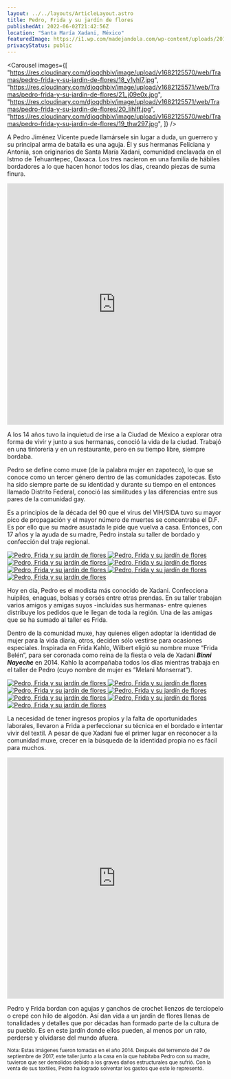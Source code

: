 ```yaml
---
layout: ../../layouts/ArticleLayout.astro
title: Pedro, Frida y su jardín de flores
publishedAt: 2022-06-02T21:42:56Z
location: "Santa María Xadani, México"
featuredImage: https://i1.wp.com/madejandola.com/wp-content/uploads/2019/09/pedro-frida-jardin-de-flores-007.jpg?w=1600
privacyStatus: public
---
```



<Carousel
  images={[
    "https://res.cloudinary.com/djoqdhbiv/image/upload/v1682125570/web/Tramas/pedro-frida-y-su-jardin-de-flores/18_y1yhl7.jpg",
    "https://res.cloudinary.com/djoqdhbiv/image/upload/v1682125571/web/Tramas/pedro-frida-y-su-jardin-de-flores/21_j09e0x.jpg",
    "https://res.cloudinary.com/djoqdhbiv/image/upload/v1682125571/web/Tramas/pedro-frida-y-su-jardin-de-flores/20_lihlff.jpg",
    "https://res.cloudinary.com/djoqdhbiv/image/upload/v1682125570/web/Tramas/pedro-frida-y-su-jardin-de-flores/19_thw297.jpg",
  ]}
/>

A Pedro Jiménez Vicente puede llamársele sin lugar a duda, un guerrero y su principal arma de batalla es una aguja. Él y sus hermanas Feliciana y Antonia, son originarios de Santa María Xadani, comunidad enclavada en el Istmo de Tehuantepec, Oaxaca. Los tres nacieron en una familia de hábiles bordadores a lo que hacen honor todos los días, creando piezas de suma finura.

<iframe
  class="mx-auto max-w-4xl"
  src="https://onelineplayer.com/player.html?autoplay=false&amp;loop=false&amp;autopause=false&amp;muted=false&amp;url=https%3A%2F%2Fdrive.google.com%2Fuc%3Fauthuser%3D0%26id%3D1H-3r00JEf9mfuulaWDxcwRBMPVbX4iGp%26export%3Ddownload&amp;poster=https%3A%2F%2Fdrive.google.com%2Fuc%3Fauthuser%3D0%26id%3D1MDx7lC9bXaPljlvhjksIQ6wITqHYvgsz%26export%3Ddownload&amp;time=true&amp;progressBar=true&amp;playButton=true&amp;overlay=true&amp;muteButton=true&amp;fullscreenButton=true&amp;style=light&amp;logo=false&amp;quality=720p"
  width="100%"
  height="560"
  frameborder="0"
  scrolling="no"
  allowfullscreen="allowfullscreen"
></iframe>

A los 14 años tuvo la inquietud de irse a la Ciudad de México a explorar otra forma de vivir y junto a sus hermanas, conoció la vida de la ciudad. Trabajó en una tintorería y en un restaurante, pero en su tiempo libre, siempre bordaba.

Pedro se define como muxe (de la palabra mujer en zapoteco), lo que se conoce como un tercer género dentro de las comunidades zapotecas. Esto ha sido siempre parte de su identidad y durante su tiempo en el entonces llamado Distrito Federal, conoció las similitudes y las diferencias entre sus pares de la comunidad gay.

Es a principios de la década del 90 que el virus del VIH/SIDA tuvo su mayor pico de propagación y el mayor número de muertes se concentraba el D.F. Es por ello que su madre asustada le pide que vuelva a casa. Entonces, con 17 años y la ayuda de su madre, Pedro instala su taller de bordado y confección del traje regional.

<CustomGallery columns="md:grid-cols-4">
  <a
    class="glightbox"
    href="https://res.cloudinary.com/djoqdhbiv/image/upload/v1682125563/web/Tramas/pedro-frida-y-su-jardin-de-flores/1_yx3nh1.jpg"
  >
    <Image
      alt="Pedro, Frida y su jardín de flores"
      src="https://res.cloudinary.com/djoqdhbiv/image/upload/v1682125563/web/Tramas/pedro-frida-y-su-jardin-de-flores/1_yx3nh1.jpg"
      width={1600}
      height={1280}
      class="object-cover w-full h-64"
      format="webp"
    />
  </a>
  <a
    class="glightbox"
    href="https://res.cloudinary.com/djoqdhbiv/image/upload/v1682125562/web/Tramas/pedro-frida-y-su-jardin-de-flores/8_ysc8tc.jpg"
  >
    <Image
      alt="Pedro, Frida y su jardín de flores"
      src="https://res.cloudinary.com/djoqdhbiv/image/upload/v1682125562/web/Tramas/pedro-frida-y-su-jardin-de-flores/8_ysc8tc.jpg"
      width={1600}
      height={1280}
      class="object-cover w-full h-64"
      format="webp"
    />
  </a>

  <a class="glightbox" href="https://res.cloudinary.com/djoqdhbiv/image/upload/v1682125562/web/Tramas/pedro-frida-y-su-jardin-de-flores/7_ampinm.jpg">
    <Image
      alt="Pedro, Frida y su jardín de flores"
      src="https://res.cloudinary.com/djoqdhbiv/image/upload/v1682125562/web/Tramas/pedro-frida-y-su-jardin-de-flores/7_ampinm.jpg"
      width={1600}
      height={1280}
      class="object-cover w-full h-64"
      format="webp"
    />
  </a>
  <a class="glightbox" href="https://res.cloudinary.com/djoqdhbiv/image/upload/v1682125569/web/Tramas/pedro-frida-y-su-jardin-de-flores/17_cymkvn.jpg">
    <Image
      alt="Pedro, Frida y su jardín de flores"
      src="https://res.cloudinary.com/djoqdhbiv/image/upload/v1682125569/web/Tramas/pedro-frida-y-su-jardin-de-flores/17_cymkvn.jpg"
      width={1600}
      height={1280}
      class="object-cover w-full h-64"
      format="webp"
    />
  </a>
  <a class="glightbox" href="https://res.cloudinary.com/djoqdhbiv/image/upload/v1682125565/web/Tramas/pedro-frida-y-su-jardin-de-flores/3_jko37d.jpg">
    <Image
      alt="Pedro, Frida y su jardín de flores"
      src="https://res.cloudinary.com/djoqdhbiv/image/upload/v1682125565/web/Tramas/pedro-frida-y-su-jardin-de-flores/3_jko37d.jpg"
      width={1600}
      height={1280}
      class="object-cover w-full h-64"
      format="webp"
    />
  </a>
  <a class="glightbox" href="https://res.cloudinary.com/djoqdhbiv/image/upload/v1682125561/web/Tramas/pedro-frida-y-su-jardin-de-flores/4_rsyfbz.jpg">
    <Image
      alt="Pedro, Frida y su jardín de flores"
      src="https://res.cloudinary.com/djoqdhbiv/image/upload/v1682125561/web/Tramas/pedro-frida-y-su-jardin-de-flores/4_rsyfbz.jpg"
      width={1600}
      height={1280}
      class="object-cover w-full h-64"
      format="webp"
    />
  </a>
  <a class="glightbox md:col-span-2" href="https://res.cloudinary.com/djoqdhbiv/image/upload/v1682125563/web/Tramas/pedro-frida-y-su-jardin-de-flores/2_cczvuk.jpg">
    <Image
      alt="Pedro, Frida y su jardín de flores"
      src="https://res.cloudinary.com/djoqdhbiv/image/upload/v1682125563/web/Tramas/pedro-frida-y-su-jardin-de-flores/2_cczvuk.jpg"
      width={1600}
      height={1280}
      class="object-cover w-full h-64"
      format="webp"
    />
  </a>
</CustomGallery>

Hoy en día, Pedro es el modista más conocido de Xadani. Confecciona huipiles, enaguas, bolsas y corsés entre otras prendas. En su taller trabajan varios amigos y amigas suyos -incluídas sus hermanas- entre quienes distribuye los pedidos que le llegan de toda la región. Una de las amigas que se ha sumado al taller es Frida.

Dentro de la comunidad muxe, hay quienes eligen adoptar la identidad de mujer para la vida diaria, otros, deciden sólo vestirse para ocasiones especiales. Inspirada en Frida Kahlo, Wilbert eligió su nombre muxe “Frida Belén”, para ser coronada como reina de la fiesta o vela de Xadani **_Binni Nayeche_** en 2014. Kahlo la acompañaba todos los días mientras trabaja en el taller de Pedro (cuyo nombre de mujer es “Melani Monserrat”).

<CustomGallery columns="md:grid-cols-4">
  <a
    class="glightbox"
    href="https://res.cloudinary.com/djoqdhbiv/image/upload/v1682125565/web/Tramas/pedro-frida-y-su-jardin-de-flores/9_eeywu4.jpg"
  >
    <Image
      alt="Pedro, Frida y su jardín de flores"
      src="https://res.cloudinary.com/djoqdhbiv/image/upload/v1682125565/web/Tramas/pedro-frida-y-su-jardin-de-flores/9_eeywu4.jpg"
      width={1600}
      height={1280}
      class="object-cover w-full h-64"
      format="webp"
    />
  </a>
  <a
    class="glightbox"
    href="https://res.cloudinary.com/djoqdhbiv/image/upload/v1682125568/web/Tramas/pedro-frida-y-su-jardin-de-flores/14_ubetxx.jpg"
  >
    <Image
      alt="Pedro, Frida y su jardín de flores"
      src="https://res.cloudinary.com/djoqdhbiv/image/upload/v1682125568/web/Tramas/pedro-frida-y-su-jardin-de-flores/14_ubetxx.jpg"
      width={1600}
      height={1280}
      class="object-cover w-full h-64"
      format="webp"
    />
  </a>

  <a class="glightbox " href="https://res.cloudinary.com/djoqdhbiv/image/upload/v1682125569/web/Tramas/pedro-frida-y-su-jardin-de-flores/16_qb8wqe.jpg">
    <Image
      alt="Pedro, Frida y su jardín de flores"
      src="https://res.cloudinary.com/djoqdhbiv/image/upload/v1682125569/web/Tramas/pedro-frida-y-su-jardin-de-flores/16_qb8wqe.jpg"
      width={1600}
      height={1280}
      class="object-cover w-full h-64"
      format="webp"
    />
  </a>
  <a class="glightbox" href="https://res.cloudinary.com/djoqdhbiv/image/upload/v1682125567/web/Tramas/pedro-frida-y-su-jardin-de-flores/12_q4skcw.jpg">
    <Image
      alt="Pedro, Frida y su jardín de flores"
      src="https://res.cloudinary.com/djoqdhbiv/image/upload/v1682125567/web/Tramas/pedro-frida-y-su-jardin-de-flores/12_q4skcw.jpg"
      width={1600}
      height={1280}
      class="object-cover w-full h-64"
      format="webp"
    />
  </a>
  <a class="glightbox" href="https://res.cloudinary.com/djoqdhbiv/image/upload/v1682125567/web/Tramas/pedro-frida-y-su-jardin-de-flores/13_j3k4gg.jpg">
    <Image
      alt="Pedro, Frida y su jardín de flores"
      src="https://res.cloudinary.com/djoqdhbiv/image/upload/v1682125567/web/Tramas/pedro-frida-y-su-jardin-de-flores/13_j3k4gg.jpg"
      width={1600}
      height={1280}
      class="object-cover w-full h-64"
      format="webp"
    />
  </a>
  <a class="glightbox  md:col-span-2" href="https://res.cloudinary.com/djoqdhbiv/image/upload/v1682125569/web/Tramas/pedro-frida-y-su-jardin-de-flores/11_qeq8qd.jpg">
    <Image
      alt="Pedro, Frida y su jardín de flores"
      src="https://res.cloudinary.com/djoqdhbiv/image/upload/v1682125569/web/Tramas/pedro-frida-y-su-jardin-de-flores/11_qeq8qd.jpg"
      width={1600}
      height={1280}
      class="object-cover w-full h-64"
      format="webp"
    />
  </a>
  <a class="glightbox" href="https://res.cloudinary.com/djoqdhbiv/image/upload/v1682125564/web/Tramas/pedro-frida-y-su-jardin-de-flores/10_kf97zx.jpg">
    <Image
      alt="Pedro, Frida y su jardín de flores"
      src="https://res.cloudinary.com/djoqdhbiv/image/upload/v1682125564/web/Tramas/pedro-frida-y-su-jardin-de-flores/10_kf97zx.jpg"
      width={1600}
      height={1280}
      class="object-cover w-full h-64"
      format="webp"
    />
  </a>
</CustomGallery>

La necesidad de tener ingresos propios y la falta de oportunidades laborales, llevaron a Frida a perfeccionar su técnica en el bordado e intentar vivir del textil. A pesar de que Xadani fue el primer lugar en reconocer a la comunidad muxe, crecer en la búsqueda de la identidad propia no es fácil para muchos.

<iframe
  class="mx-auto max-w-4xl"
  src="https://onelineplayer.com/player.html?autoplay=false&amp;loop=false&amp;autopause=false&amp;muted=false&amp;url=https%3A%2F%2Fdrive.google.com%2Fuc%3Fauthuser%3D0%26id%3D1BrbvqmWuUV5HKaXxJbHAlAGnoCQ_ajfs%26export%3Ddownload&amp;poster=https%3A%2F%2Fdrive.google.com%2Fuc%3Fauthuser%3D0%26id%3D16hKWe3uHVp0xnI-8Plp_Du6c-0JZiKjk%26export%3Ddownload&amp;time=true&amp;progressBar=true&amp;playButton=true&amp;overlay=true&amp;muteButton=true&amp;fullscreenButton=true&amp;style=light&amp;logo=false&amp;quality=720p"
  width="100%"
  height="560"
  frameborder="0"
  scrolling="no"
  allowfullscreen="allowfullscreen"
></iframe>

Pedro y Frida bordan con agujas y ganchos de crochet lienzos de terciopelo o crepé con hilo de algodón. Así dan vida a un jardín de flores llenas de tonalidades y detalles que por décadas han formado parte de la cultura de su pueblo. Es en este jardín donde ellos pueden, al menos por un rato, perderse y olvidarse del mundo afuera.

<p>
  <small>
    Nota: Estas imágenes fueron tomadas en el año 2014. Después del terremoto
    del 7 de septiembre de 2017, este taller junto a la casa en la que habitaba
    Pedro con su madre, tuvieron que ser demolidos debido a los graves daños
    estructurales que sufrió. Con la venta de sus textiles, Pedro ha logrado
    solventar los gastos que esto le representó.
  </small>
</p>
